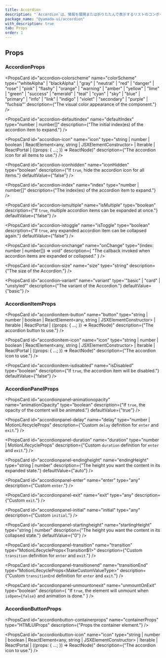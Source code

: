 ```yaml
---
title: Accordion
description: "`Accordion`は、情報を展開または折りたたんで表示するリストのコンポーネントです。"
package_name: "@yamada-ui/accordion"
with_description: true
tab: Props
order: 1
---
```


## Props

### AccordionProps

<PropsCard id="accordion-_accept" name="_accept" type="CSSUIObject" />

<PropsCard id="accordion-_active" name="_active" type="CSSUIObject" />

<PropsCard id="accordion-_after" name="_after" type="CSSUIObject" />

<PropsCard id="accordion-_anylink" name="_anyLink" type="CSSUIObject" />

<PropsCard id="accordion-_autofill" name="_autofill" type="CSSUIObject" />

<PropsCard id="accordion-_backdrop" name="_backdrop" type="CSSUIObject" />

<PropsCard id="accordion-_before" name="_before" type="CSSUIObject" />

<PropsCard id="accordion-_between" name="_between" type="CSSUIObject" />

<PropsCard id="accordion-_blank" name="_blank" type="CSSUIObject" />

<PropsCard id="accordion-_checked" name="_checked" type="CSSUIObject" />

<PropsCard id="accordion-_cue" name="_cue" type="CSSUIObject" />

<PropsCard id="accordion-_cueregion" name="_cueRegion" type="CSSUIObject" />

<PropsCard id="accordion-_dark" name="_dark" type="CSSUIObject" />

<PropsCard id="accordion-_default" name="_default" type="CSSUIObject" />

<PropsCard id="accordion-_disabled" name="_disabled" type="CSSUIObject" />

<PropsCard id="accordion-_empty" name="_empty" type="CSSUIObject" />

<PropsCard id="accordion-_enabled" name="_enabled" type="CSSUIObject" />

<PropsCard id="accordion-_end" name="_end" type="CSSUIObject" />

<PropsCard id="accordion-_even" name="_even" type="CSSUIObject" />

<PropsCard id="accordion-_expanded" name="_expanded" type="CSSUIObject" />

<PropsCard
  id="accordion-_fileselector"
  name="_fileSelector"
  type="CSSUIObject"
/>

<PropsCard id="accordion-_filled" name="_filled" type="CSSUIObject" />

<PropsCard id="accordion-_first" name="_first" type="CSSUIObject" />

<PropsCard id="accordion-_firstletter" name="_firstLetter" type="CSSUIObject" />

<PropsCard id="accordion-_firstline" name="_firstLine" type="CSSUIObject" />

<PropsCard id="accordion-_focus" name="_focus" type="CSSUIObject" />

<PropsCard
  id="accordion-_focusvisible"
  name="_focusVisible"
  type="CSSUIObject"
/>

<PropsCard id="accordion-_focuswithin" name="_focusWithin" type="CSSUIObject" />

<PropsCard id="accordion-_fullscreen" name="_fullScreen" type="CSSUIObject" />

<PropsCard id="accordion-_grabbed" name="_grabbed" type="CSSUIObject" />

<PropsCard id="accordion-_groupaccept" name="_groupAccept" type="CSSUIObject" />

<PropsCard id="accordion-_groupactive" name="_groupActive" type="CSSUIObject" />

<PropsCard id="accordion-_groupblank" name="_groupBlank" type="CSSUIObject" />

<PropsCard
  id="accordion-_groupchecked"
  name="_groupChecked"
  type="CSSUIObject"
/>

<PropsCard
  id="accordion-_groupdisabled"
  name="_groupDisabled"
  type="CSSUIObject"
/>

<PropsCard
  id="accordion-_groupenabled"
  name="_groupEnabled"
  type="CSSUIObject"
/>

<PropsCard
  id="accordion-_groupexpanded"
  name="_groupExpanded"
  type="CSSUIObject"
/>

<PropsCard id="accordion-_groupfocus" name="_groupFocus" type="CSSUIObject" />

<PropsCard
  id="accordion-_groupfocusvisible"
  name="_groupFocusVisible"
  type="CSSUIObject"
/>

<PropsCard
  id="accordion-_groupfocuswithin"
  name="_groupFocusWithin"
  type="CSSUIObject"
/>

<PropsCard
  id="accordion-_groupgrabbed"
  name="_groupGrabbed"
  type="CSSUIObject"
/>

<PropsCard
  id="accordion-_grouphorizontal"
  name="_groupHorizontal"
  type="CSSUIObject"
/>

<PropsCard id="accordion-_grouphover" name="_groupHover" type="CSSUIObject" />

<PropsCard id="accordion-_groupidle" name="_groupIdle" type="CSSUIObject" />

<PropsCard
  id="accordion-_groupinvalid"
  name="_groupInvalid"
  type="CSSUIObject"
/>

<PropsCard id="accordion-_grouploaded" name="_groupLoaded" type="CSSUIObject" />

<PropsCard
  id="accordion-_grouploading"
  name="_groupLoading"
  type="CSSUIObject"
/>

<PropsCard
  id="accordion-_groupoptional"
  name="_groupOptional"
  type="CSSUIObject"
/>

<PropsCard
  id="accordion-_groupplaceholdershown"
  name="_groupPlaceholderShown"
  type="CSSUIObject"
/>

<PropsCard
  id="accordion-_grouppressed"
  name="_groupPressed"
  type="CSSUIObject"
/>

<PropsCard
  id="accordion-_groupreadonly"
  name="_groupReadOnly"
  type="CSSUIObject"
/>

<PropsCard
  id="accordion-_groupreadwrite"
  name="_groupReadWrite"
  type="CSSUIObject"
/>

<PropsCard id="accordion-_groupreject" name="_groupReject" type="CSSUIObject" />

<PropsCard
  id="accordion-_grouprequired"
  name="_groupRequired"
  type="CSSUIObject"
/>

<PropsCard
  id="accordion-_groupselected"
  name="_groupSelected"
  type="CSSUIObject"
/>

<PropsCard
  id="accordion-_groupuserinvalid"
  name="_groupUserInvalid"
  type="CSSUIObject"
/>

<PropsCard id="accordion-_groupvalid" name="_groupValid" type="CSSUIObject" />

<PropsCard
  id="accordion-_groupvertical"
  name="_groupVertical"
  type="CSSUIObject"
/>

<PropsCard id="accordion-_hidden" name="_hidden" type="CSSUIObject" />

<PropsCard id="accordion-_holiday" name="_holiday" type="CSSUIObject" />

<PropsCard id="accordion-_horizontal" name="_horizontal" type="CSSUIObject" />

<PropsCard id="accordion-_hover" name="_hover" type="CSSUIObject" />

<PropsCard id="accordion-_idle" name="_idle" type="CSSUIObject" />

<PropsCard
  id="accordion-_indeterminate"
  name="_indeterminate"
  type="CSSUIObject"
/>

<PropsCard id="accordion-_inrange" name="_inRange" type="CSSUIObject" />

<PropsCard id="accordion-_invalid" name="_invalid" type="CSSUIObject" />

<PropsCard id="accordion-_last" name="_last" type="CSSUIObject" />

<PropsCard id="accordion-_light" name="_light" type="CSSUIObject" />

<PropsCard id="accordion-_link" name="_link" type="CSSUIObject" />

<PropsCard id="accordion-_loaded" name="_loaded" type="CSSUIObject" />

<PropsCard id="accordion-_loading" name="_loading" type="CSSUIObject" />

<PropsCard id="accordion-_marker" name="_marker" type="CSSUIObject" />

<PropsCard id="accordion-_mediadark" name="_mediaDark" type="CSSUIObject" />

<PropsCard id="accordion-_medialight" name="_mediaLight" type="CSSUIObject" />

<PropsCard
  id="accordion-_mediareducemotion"
  name="_mediaReduceMotion"
  type="CSSUIObject"
/>

<PropsCard id="accordion-_modal" name="_modal" type="CSSUIObject" />

<PropsCard
  id="accordion-_nativeactive"
  name="_nativeActive"
  type="CSSUIObject"
/>

<PropsCard
  id="accordion-_nativechecked"
  name="_nativeChecked"
  type="CSSUIObject"
/>

<PropsCard
  id="accordion-_nativedisabled"
  name="_nativeDisabled"
  type="CSSUIObject"
/>

<PropsCard id="accordion-_nativefocus" name="_nativeFocus" type="CSSUIObject" />

<PropsCard
  id="accordion-_nativefocusvisible"
  name="_nativeFocusVisible"
  type="CSSUIObject"
/>

<PropsCard
  id="accordion-_nativefocuswithin"
  name="_nativeFocusWithin"
  type="CSSUIObject"
/>

<PropsCard
  id="accordion-_nativehidden"
  name="_nativeHidden"
  type="CSSUIObject"
/>

<PropsCard id="accordion-_nativehover" name="_nativeHover" type="CSSUIObject" />

<PropsCard
  id="accordion-_nativereadonly"
  name="_nativeReadOnly"
  type="CSSUIObject"
/>

<PropsCard
  id="accordion-_nativetarget"
  name="_nativeTarget"
  type="CSSUIObject"
/>

<PropsCard id="accordion-_nativevalid" name="_nativeValid" type="CSSUIObject" />

<PropsCard id="accordion-_notfirst" name="_notFirst" type="CSSUIObject" />

<PropsCard id="accordion-_notlast" name="_notLast" type="CSSUIObject" />

<PropsCard id="accordion-_nottarget" name="_notTarget" type="CSSUIObject" />

<PropsCard id="accordion-_odd" name="_odd" type="CSSUIObject" />

<PropsCard id="accordion-_only" name="_only" type="CSSUIObject" />

<PropsCard id="accordion-_optional" name="_optional" type="CSSUIObject" />

<PropsCard id="accordion-_outrange" name="_outRange" type="CSSUIObject" />

<PropsCard id="accordion-_outside" name="_outside" type="CSSUIObject" />

<PropsCard id="accordion-_paused" name="_paused" type="CSSUIObject" />

<PropsCard id="accordion-_peeraccept" name="_peerAccept" type="CSSUIObject" />

<PropsCard id="accordion-_peeractive" name="_peerActive" type="CSSUIObject" />

<PropsCard id="accordion-_peerblank" name="_peerBlank" type="CSSUIObject" />

<PropsCard id="accordion-_peerchecked" name="_peerChecked" type="CSSUIObject" />

<PropsCard
  id="accordion-_peerdisabled"
  name="_peerDisabled"
  type="CSSUIObject"
/>

<PropsCard id="accordion-_peerenabled" name="_peerEnabled" type="CSSUIObject" />

<PropsCard
  id="accordion-_peerexpanded"
  name="_peerExpanded"
  type="CSSUIObject"
/>

<PropsCard id="accordion-_peerfocus" name="_peerFocus" type="CSSUIObject" />

<PropsCard
  id="accordion-_peerfocusvisible"
  name="_peerFocusVisible"
  type="CSSUIObject"
/>

<PropsCard
  id="accordion-_peerfocuswithin"
  name="_peerFocusWithin"
  type="CSSUIObject"
/>

<PropsCard id="accordion-_peergrabbed" name="_peerGrabbed" type="CSSUIObject" />

<PropsCard
  id="accordion-_peerhorizontal"
  name="_peerHorizontal"
  type="CSSUIObject"
/>

<PropsCard id="accordion-_peerhover" name="_peerHover" type="CSSUIObject" />

<PropsCard id="accordion-_peeridle" name="_peerIdle" type="CSSUIObject" />

<PropsCard id="accordion-_peerinvalid" name="_peerInvalid" type="CSSUIObject" />

<PropsCard id="accordion-_peerloaded" name="_peerLoaded" type="CSSUIObject" />

<PropsCard id="accordion-_peerloading" name="_peerLoading" type="CSSUIObject" />

<PropsCard
  id="accordion-_peeroptional"
  name="_peerOptional"
  type="CSSUIObject"
/>

<PropsCard
  id="accordion-_peerplaceholdershown"
  name="_peerPlaceholderShown"
  type="CSSUIObject"
/>

<PropsCard id="accordion-_peerpressed" name="_peerPressed" type="CSSUIObject" />

<PropsCard
  id="accordion-_peerreadonly"
  name="_peerReadOnly"
  type="CSSUIObject"
/>

<PropsCard
  id="accordion-_peerreadwrite"
  name="_peerReadWrite"
  type="CSSUIObject"
/>

<PropsCard id="accordion-_peerreject" name="_peerReject" type="CSSUIObject" />

<PropsCard
  id="accordion-_peerrequired"
  name="_peerRequired"
  type="CSSUIObject"
/>

<PropsCard
  id="accordion-_peerselected"
  name="_peerSelected"
  type="CSSUIObject"
/>

<PropsCard
  id="accordion-_peeruserinvalid"
  name="_peerUserInvalid"
  type="CSSUIObject"
/>

<PropsCard id="accordion-_peervalid" name="_peerValid" type="CSSUIObject" />

<PropsCard
  id="accordion-_peervertical"
  name="_peerVertical"
  type="CSSUIObject"
/>

<PropsCard id="accordion-_picture" name="_picture" type="CSSUIObject" />

<PropsCard id="accordion-_placeholder" name="_placeholder" type="CSSUIObject" />

<PropsCard
  id="accordion-_placeholdershown"
  name="_placeholderShown"
  type="CSSUIObject"
/>

<PropsCard id="accordion-_playing" name="_playing" type="CSSUIObject" />

<PropsCard id="accordion-_pressed" name="_pressed" type="CSSUIObject" />

<PropsCard id="accordion-_print" name="_print" type="CSSUIObject" />

<PropsCard id="accordion-_readonly" name="_readOnly" type="CSSUIObject" />

<PropsCard id="accordion-_readwrite" name="_readWrite" type="CSSUIObject" />

<PropsCard id="accordion-_reject" name="_reject" type="CSSUIObject" />

<PropsCard id="accordion-_required" name="_required" type="CSSUIObject" />

<PropsCard id="accordion-_ripple" name="_ripple" type="CSSUIObject" />

<PropsCard id="accordion-_scrollbar" name="_scrollbar" type="CSSUIObject" />

<PropsCard
  id="accordion-_scrollbarbutton"
  name="_scrollbarButton"
  type="CSSUIObject"
/>

<PropsCard
  id="accordion-_scrollbarcorner"
  name="_scrollbarCorner"
  type="CSSUIObject"
/>

<PropsCard
  id="accordion-_scrollbarthumb"
  name="_scrollbarThumb"
  type="CSSUIObject"
/>

<PropsCard
  id="accordion-_scrollbartrack"
  name="_scrollbarTrack"
  type="CSSUIObject"
/>

<PropsCard
  id="accordion-_scrollbartrackpiece"
  name="_scrollbarTrackPiece"
  type="CSSUIObject"
/>

<PropsCard id="accordion-_selected" name="_selected" type="CSSUIObject" />

<PropsCard id="accordion-_selection" name="_selection" type="CSSUIObject" />

<PropsCard id="accordion-_start" name="_start" type="CSSUIObject" />

<PropsCard id="accordion-_target" name="_target" type="CSSUIObject" />

<PropsCard id="accordion-_today" name="_today" type="CSSUIObject" />

<PropsCard id="accordion-_userinvalid" name="_userInvalid" type="CSSUIObject" />

<PropsCard id="accordion-_valid" name="_valid" type="CSSUIObject" />

<PropsCard id="accordion-_vertical" name="_vertical" type="CSSUIObject" />

<PropsCard id="accordion-_visited" name="_visited" type="CSSUIObject" />

<PropsCard id="accordion-_weekend" name="_weekend" type="CSSUIObject" />

<PropsCard
  id="accordion-colorscheme"
  name="colorScheme"
  type='"whiteAlpha" | "blackAlpha" | "gray" | "neutral" | "red" | "danger" | "rose" | "pink" | "flashy" | "orange" | "warning" | "amber" | "yellow" | "lime" | "green" | "success" | "emerald" | "teal" | "cyan" | "sky" | "blue" | "primary" | "info" | "link" | "indigo" | "violet" | "secondary" | "purple" | "fuchsia"'
  description={"The visual color appearance of the component."}
/>

<PropsCard
  id="accordion-defaultindex"
  name="defaultIndex"
  type="number | number[]"
  description={"The initial index(es) of the accordion item to expand."}
/>

<PropsCard
  id="accordion-icon"
  name="icon"
  type="string | number | boolean | ReactElement<any, string | JSXElementConstructor<any>> | Iterable<ReactNode> | ReactPortal | ((props: { ...; }) => ReactNode)"
  description={"The accordion icon for all items to use."}
/>

<PropsCard
  id="accordion-iconhidden"
  name="iconHidden"
  type="boolean"
  description={"If `true`, hide the accordion icon for all items."}
  defaultValue={"false"}
/>

<PropsCard
  id="accordion-index"
  name="index"
  type="number | number[]"
  description={"The index(es) of the accordion item to expand."}
/>

<PropsCard
  id="accordion-ismultiple"
  name="isMultiple"
  type="boolean"
  description={"If `true`, multiple accordion items can be expanded at once."}
  defaultValue={"false"}
/>

<PropsCard
  id="accordion-istoggle"
  name="isToggle"
  type="boolean"
  description={"If `true`, any expanded accordion item can be collapsed again."}
  defaultValue={"false"}
/>

<PropsCard
  id="accordion-onchange"
  name="onChange"
  type="(index: number | number[]) => void"
  description={
    "The callback invoked when accordion items are expanded or collapsed."
  }
/>

<PropsCard
  id="accordion-size"
  name="size"
  type="string"
  description={"The size of the Accordion."}
/>

<PropsCard
  id="accordion-variant"
  name="variant"
  type='"basic" | "card" | "unstyled"'
  description={"The variant of the Accordion."}
  defaultValue={"basic"}
/>

### AccordionItemProps

<PropsCard id="accordionitem-_accept" name="_accept" type="CSSUIObject" />

<PropsCard id="accordionitem-_active" name="_active" type="CSSUIObject" />

<PropsCard id="accordionitem-_after" name="_after" type="CSSUIObject" />

<PropsCard id="accordionitem-_anylink" name="_anyLink" type="CSSUIObject" />

<PropsCard id="accordionitem-_autofill" name="_autofill" type="CSSUIObject" />

<PropsCard id="accordionitem-_backdrop" name="_backdrop" type="CSSUIObject" />

<PropsCard id="accordionitem-_before" name="_before" type="CSSUIObject" />

<PropsCard id="accordionitem-_between" name="_between" type="CSSUIObject" />

<PropsCard id="accordionitem-_blank" name="_blank" type="CSSUIObject" />

<PropsCard id="accordionitem-_checked" name="_checked" type="CSSUIObject" />

<PropsCard id="accordionitem-_cue" name="_cue" type="CSSUIObject" />

<PropsCard id="accordionitem-_cueregion" name="_cueRegion" type="CSSUIObject" />

<PropsCard id="accordionitem-_dark" name="_dark" type="CSSUIObject" />

<PropsCard id="accordionitem-_default" name="_default" type="CSSUIObject" />

<PropsCard id="accordionitem-_disabled" name="_disabled" type="CSSUIObject" />

<PropsCard id="accordionitem-_empty" name="_empty" type="CSSUIObject" />

<PropsCard id="accordionitem-_enabled" name="_enabled" type="CSSUIObject" />

<PropsCard id="accordionitem-_end" name="_end" type="CSSUIObject" />

<PropsCard id="accordionitem-_even" name="_even" type="CSSUIObject" />

<PropsCard id="accordionitem-_expanded" name="_expanded" type="CSSUIObject" />

<PropsCard
  id="accordionitem-_fileselector"
  name="_fileSelector"
  type="CSSUIObject"
/>

<PropsCard id="accordionitem-_filled" name="_filled" type="CSSUIObject" />

<PropsCard id="accordionitem-_first" name="_first" type="CSSUIObject" />

<PropsCard
  id="accordionitem-_firstletter"
  name="_firstLetter"
  type="CSSUIObject"
/>

<PropsCard id="accordionitem-_firstline" name="_firstLine" type="CSSUIObject" />

<PropsCard id="accordionitem-_focus" name="_focus" type="CSSUIObject" />

<PropsCard
  id="accordionitem-_focusvisible"
  name="_focusVisible"
  type="CSSUIObject"
/>

<PropsCard
  id="accordionitem-_focuswithin"
  name="_focusWithin"
  type="CSSUIObject"
/>

<PropsCard
  id="accordionitem-_fullscreen"
  name="_fullScreen"
  type="CSSUIObject"
/>

<PropsCard id="accordionitem-_grabbed" name="_grabbed" type="CSSUIObject" />

<PropsCard
  id="accordionitem-_groupaccept"
  name="_groupAccept"
  type="CSSUIObject"
/>

<PropsCard
  id="accordionitem-_groupactive"
  name="_groupActive"
  type="CSSUIObject"
/>

<PropsCard
  id="accordionitem-_groupblank"
  name="_groupBlank"
  type="CSSUIObject"
/>

<PropsCard
  id="accordionitem-_groupchecked"
  name="_groupChecked"
  type="CSSUIObject"
/>

<PropsCard
  id="accordionitem-_groupdisabled"
  name="_groupDisabled"
  type="CSSUIObject"
/>

<PropsCard
  id="accordionitem-_groupenabled"
  name="_groupEnabled"
  type="CSSUIObject"
/>

<PropsCard
  id="accordionitem-_groupexpanded"
  name="_groupExpanded"
  type="CSSUIObject"
/>

<PropsCard
  id="accordionitem-_groupfocus"
  name="_groupFocus"
  type="CSSUIObject"
/>

<PropsCard
  id="accordionitem-_groupfocusvisible"
  name="_groupFocusVisible"
  type="CSSUIObject"
/>

<PropsCard
  id="accordionitem-_groupfocuswithin"
  name="_groupFocusWithin"
  type="CSSUIObject"
/>

<PropsCard
  id="accordionitem-_groupgrabbed"
  name="_groupGrabbed"
  type="CSSUIObject"
/>

<PropsCard
  id="accordionitem-_grouphorizontal"
  name="_groupHorizontal"
  type="CSSUIObject"
/>

<PropsCard
  id="accordionitem-_grouphover"
  name="_groupHover"
  type="CSSUIObject"
/>

<PropsCard id="accordionitem-_groupidle" name="_groupIdle" type="CSSUIObject" />

<PropsCard
  id="accordionitem-_groupinvalid"
  name="_groupInvalid"
  type="CSSUIObject"
/>

<PropsCard
  id="accordionitem-_grouploaded"
  name="_groupLoaded"
  type="CSSUIObject"
/>

<PropsCard
  id="accordionitem-_grouploading"
  name="_groupLoading"
  type="CSSUIObject"
/>

<PropsCard
  id="accordionitem-_groupoptional"
  name="_groupOptional"
  type="CSSUIObject"
/>

<PropsCard
  id="accordionitem-_groupplaceholdershown"
  name="_groupPlaceholderShown"
  type="CSSUIObject"
/>

<PropsCard
  id="accordionitem-_grouppressed"
  name="_groupPressed"
  type="CSSUIObject"
/>

<PropsCard
  id="accordionitem-_groupreadonly"
  name="_groupReadOnly"
  type="CSSUIObject"
/>

<PropsCard
  id="accordionitem-_groupreadwrite"
  name="_groupReadWrite"
  type="CSSUIObject"
/>

<PropsCard
  id="accordionitem-_groupreject"
  name="_groupReject"
  type="CSSUIObject"
/>

<PropsCard
  id="accordionitem-_grouprequired"
  name="_groupRequired"
  type="CSSUIObject"
/>

<PropsCard
  id="accordionitem-_groupselected"
  name="_groupSelected"
  type="CSSUIObject"
/>

<PropsCard
  id="accordionitem-_groupuserinvalid"
  name="_groupUserInvalid"
  type="CSSUIObject"
/>

<PropsCard
  id="accordionitem-_groupvalid"
  name="_groupValid"
  type="CSSUIObject"
/>

<PropsCard
  id="accordionitem-_groupvertical"
  name="_groupVertical"
  type="CSSUIObject"
/>

<PropsCard id="accordionitem-_hidden" name="_hidden" type="CSSUIObject" />

<PropsCard id="accordionitem-_holiday" name="_holiday" type="CSSUIObject" />

<PropsCard
  id="accordionitem-_horizontal"
  name="_horizontal"
  type="CSSUIObject"
/>

<PropsCard id="accordionitem-_hover" name="_hover" type="CSSUIObject" />

<PropsCard id="accordionitem-_idle" name="_idle" type="CSSUIObject" />

<PropsCard
  id="accordionitem-_indeterminate"
  name="_indeterminate"
  type="CSSUIObject"
/>

<PropsCard id="accordionitem-_inrange" name="_inRange" type="CSSUIObject" />

<PropsCard id="accordionitem-_invalid" name="_invalid" type="CSSUIObject" />

<PropsCard id="accordionitem-_last" name="_last" type="CSSUIObject" />

<PropsCard id="accordionitem-_light" name="_light" type="CSSUIObject" />

<PropsCard id="accordionitem-_link" name="_link" type="CSSUIObject" />

<PropsCard id="accordionitem-_loaded" name="_loaded" type="CSSUIObject" />

<PropsCard id="accordionitem-_loading" name="_loading" type="CSSUIObject" />

<PropsCard id="accordionitem-_marker" name="_marker" type="CSSUIObject" />

<PropsCard id="accordionitem-_mediadark" name="_mediaDark" type="CSSUIObject" />

<PropsCard
  id="accordionitem-_medialight"
  name="_mediaLight"
  type="CSSUIObject"
/>

<PropsCard
  id="accordionitem-_mediareducemotion"
  name="_mediaReduceMotion"
  type="CSSUIObject"
/>

<PropsCard id="accordionitem-_modal" name="_modal" type="CSSUIObject" />

<PropsCard
  id="accordionitem-_nativeactive"
  name="_nativeActive"
  type="CSSUIObject"
/>

<PropsCard
  id="accordionitem-_nativechecked"
  name="_nativeChecked"
  type="CSSUIObject"
/>

<PropsCard
  id="accordionitem-_nativedisabled"
  name="_nativeDisabled"
  type="CSSUIObject"
/>

<PropsCard
  id="accordionitem-_nativefocus"
  name="_nativeFocus"
  type="CSSUIObject"
/>

<PropsCard
  id="accordionitem-_nativefocusvisible"
  name="_nativeFocusVisible"
  type="CSSUIObject"
/>

<PropsCard
  id="accordionitem-_nativefocuswithin"
  name="_nativeFocusWithin"
  type="CSSUIObject"
/>

<PropsCard
  id="accordionitem-_nativehidden"
  name="_nativeHidden"
  type="CSSUIObject"
/>

<PropsCard
  id="accordionitem-_nativehover"
  name="_nativeHover"
  type="CSSUIObject"
/>

<PropsCard
  id="accordionitem-_nativereadonly"
  name="_nativeReadOnly"
  type="CSSUIObject"
/>

<PropsCard
  id="accordionitem-_nativetarget"
  name="_nativeTarget"
  type="CSSUIObject"
/>

<PropsCard
  id="accordionitem-_nativevalid"
  name="_nativeValid"
  type="CSSUIObject"
/>

<PropsCard id="accordionitem-_notfirst" name="_notFirst" type="CSSUIObject" />

<PropsCard id="accordionitem-_notlast" name="_notLast" type="CSSUIObject" />

<PropsCard id="accordionitem-_nottarget" name="_notTarget" type="CSSUIObject" />

<PropsCard id="accordionitem-_odd" name="_odd" type="CSSUIObject" />

<PropsCard id="accordionitem-_only" name="_only" type="CSSUIObject" />

<PropsCard id="accordionitem-_optional" name="_optional" type="CSSUIObject" />

<PropsCard id="accordionitem-_outrange" name="_outRange" type="CSSUIObject" />

<PropsCard id="accordionitem-_outside" name="_outside" type="CSSUIObject" />

<PropsCard id="accordionitem-_paused" name="_paused" type="CSSUIObject" />

<PropsCard
  id="accordionitem-_peeraccept"
  name="_peerAccept"
  type="CSSUIObject"
/>

<PropsCard
  id="accordionitem-_peeractive"
  name="_peerActive"
  type="CSSUIObject"
/>

<PropsCard id="accordionitem-_peerblank" name="_peerBlank" type="CSSUIObject" />

<PropsCard
  id="accordionitem-_peerchecked"
  name="_peerChecked"
  type="CSSUIObject"
/>

<PropsCard
  id="accordionitem-_peerdisabled"
  name="_peerDisabled"
  type="CSSUIObject"
/>

<PropsCard
  id="accordionitem-_peerenabled"
  name="_peerEnabled"
  type="CSSUIObject"
/>

<PropsCard
  id="accordionitem-_peerexpanded"
  name="_peerExpanded"
  type="CSSUIObject"
/>

<PropsCard id="accordionitem-_peerfocus" name="_peerFocus" type="CSSUIObject" />

<PropsCard
  id="accordionitem-_peerfocusvisible"
  name="_peerFocusVisible"
  type="CSSUIObject"
/>

<PropsCard
  id="accordionitem-_peerfocuswithin"
  name="_peerFocusWithin"
  type="CSSUIObject"
/>

<PropsCard
  id="accordionitem-_peergrabbed"
  name="_peerGrabbed"
  type="CSSUIObject"
/>

<PropsCard
  id="accordionitem-_peerhorizontal"
  name="_peerHorizontal"
  type="CSSUIObject"
/>

<PropsCard id="accordionitem-_peerhover" name="_peerHover" type="CSSUIObject" />

<PropsCard id="accordionitem-_peeridle" name="_peerIdle" type="CSSUIObject" />

<PropsCard
  id="accordionitem-_peerinvalid"
  name="_peerInvalid"
  type="CSSUIObject"
/>

<PropsCard
  id="accordionitem-_peerloaded"
  name="_peerLoaded"
  type="CSSUIObject"
/>

<PropsCard
  id="accordionitem-_peerloading"
  name="_peerLoading"
  type="CSSUIObject"
/>

<PropsCard
  id="accordionitem-_peeroptional"
  name="_peerOptional"
  type="CSSUIObject"
/>

<PropsCard
  id="accordionitem-_peerplaceholdershown"
  name="_peerPlaceholderShown"
  type="CSSUIObject"
/>

<PropsCard
  id="accordionitem-_peerpressed"
  name="_peerPressed"
  type="CSSUIObject"
/>

<PropsCard
  id="accordionitem-_peerreadonly"
  name="_peerReadOnly"
  type="CSSUIObject"
/>

<PropsCard
  id="accordionitem-_peerreadwrite"
  name="_peerReadWrite"
  type="CSSUIObject"
/>

<PropsCard
  id="accordionitem-_peerreject"
  name="_peerReject"
  type="CSSUIObject"
/>

<PropsCard
  id="accordionitem-_peerrequired"
  name="_peerRequired"
  type="CSSUIObject"
/>

<PropsCard
  id="accordionitem-_peerselected"
  name="_peerSelected"
  type="CSSUIObject"
/>

<PropsCard
  id="accordionitem-_peeruserinvalid"
  name="_peerUserInvalid"
  type="CSSUIObject"
/>

<PropsCard id="accordionitem-_peervalid" name="_peerValid" type="CSSUIObject" />

<PropsCard
  id="accordionitem-_peervertical"
  name="_peerVertical"
  type="CSSUIObject"
/>

<PropsCard id="accordionitem-_picture" name="_picture" type="CSSUIObject" />

<PropsCard
  id="accordionitem-_placeholder"
  name="_placeholder"
  type="CSSUIObject"
/>

<PropsCard
  id="accordionitem-_placeholdershown"
  name="_placeholderShown"
  type="CSSUIObject"
/>

<PropsCard id="accordionitem-_playing" name="_playing" type="CSSUIObject" />

<PropsCard id="accordionitem-_pressed" name="_pressed" type="CSSUIObject" />

<PropsCard id="accordionitem-_print" name="_print" type="CSSUIObject" />

<PropsCard id="accordionitem-_readonly" name="_readOnly" type="CSSUIObject" />

<PropsCard id="accordionitem-_readwrite" name="_readWrite" type="CSSUIObject" />

<PropsCard id="accordionitem-_reject" name="_reject" type="CSSUIObject" />

<PropsCard id="accordionitem-_required" name="_required" type="CSSUIObject" />

<PropsCard id="accordionitem-_ripple" name="_ripple" type="CSSUIObject" />

<PropsCard id="accordionitem-_scrollbar" name="_scrollbar" type="CSSUIObject" />

<PropsCard
  id="accordionitem-_scrollbarbutton"
  name="_scrollbarButton"
  type="CSSUIObject"
/>

<PropsCard
  id="accordionitem-_scrollbarcorner"
  name="_scrollbarCorner"
  type="CSSUIObject"
/>

<PropsCard
  id="accordionitem-_scrollbarthumb"
  name="_scrollbarThumb"
  type="CSSUIObject"
/>

<PropsCard
  id="accordionitem-_scrollbartrack"
  name="_scrollbarTrack"
  type="CSSUIObject"
/>

<PropsCard
  id="accordionitem-_scrollbartrackpiece"
  name="_scrollbarTrackPiece"
  type="CSSUIObject"
/>

<PropsCard id="accordionitem-_selected" name="_selected" type="CSSUIObject" />

<PropsCard id="accordionitem-_selection" name="_selection" type="CSSUIObject" />

<PropsCard id="accordionitem-_start" name="_start" type="CSSUIObject" />

<PropsCard id="accordionitem-_target" name="_target" type="CSSUIObject" />

<PropsCard id="accordionitem-_today" name="_today" type="CSSUIObject" />

<PropsCard
  id="accordionitem-_userinvalid"
  name="_userInvalid"
  type="CSSUIObject"
/>

<PropsCard id="accordionitem-_valid" name="_valid" type="CSSUIObject" />

<PropsCard id="accordionitem-_vertical" name="_vertical" type="CSSUIObject" />

<PropsCard id="accordionitem-_visited" name="_visited" type="CSSUIObject" />

<PropsCard id="accordionitem-_weekend" name="_weekend" type="CSSUIObject" />

<PropsCard
  id="accordionitem-button"
  name="button"
  type="string | number | boolean | ReactElement<any, string | JSXElementConstructor<any>> | Iterable<ReactNode> | ReactPortal | ((props: { ...; }) => ReactNode)"
  description={"The accordion button to use."}
/>

<PropsCard
  id="accordionitem-icon"
  name="icon"
  type="string | number | boolean | ReactElement<any, string | JSXElementConstructor<any>> | Iterable<ReactNode> | ReactPortal | ((props: { ...; }) => ReactNode)"
  description={"The accordion icon to use."}
/>

<PropsCard
  id="accordionitem-isdisabled"
  name="isDisabled"
  type="boolean"
  description={"If `true`, the accordion item will be disabled."}
  defaultValue={"false"}
/>

### AccordionPanelProps

<PropsCard id="accordionpanel-_accept" name="_accept" type="CSSUIObject" />

<PropsCard id="accordionpanel-_active" name="_active" type="CSSUIObject" />

<PropsCard id="accordionpanel-_after" name="_after" type="CSSUIObject" />

<PropsCard id="accordionpanel-_anylink" name="_anyLink" type="CSSUIObject" />

<PropsCard id="accordionpanel-_autofill" name="_autofill" type="CSSUIObject" />

<PropsCard id="accordionpanel-_backdrop" name="_backdrop" type="CSSUIObject" />

<PropsCard id="accordionpanel-_before" name="_before" type="CSSUIObject" />

<PropsCard id="accordionpanel-_between" name="_between" type="CSSUIObject" />

<PropsCard id="accordionpanel-_blank" name="_blank" type="CSSUIObject" />

<PropsCard id="accordionpanel-_checked" name="_checked" type="CSSUIObject" />

<PropsCard id="accordionpanel-_cue" name="_cue" type="CSSUIObject" />

<PropsCard
  id="accordionpanel-_cueregion"
  name="_cueRegion"
  type="CSSUIObject"
/>

<PropsCard id="accordionpanel-_dark" name="_dark" type="CSSUIObject" />

<PropsCard id="accordionpanel-_default" name="_default" type="CSSUIObject" />

<PropsCard id="accordionpanel-_disabled" name="_disabled" type="CSSUIObject" />

<PropsCard id="accordionpanel-_empty" name="_empty" type="CSSUIObject" />

<PropsCard id="accordionpanel-_enabled" name="_enabled" type="CSSUIObject" />

<PropsCard id="accordionpanel-_end" name="_end" type="CSSUIObject" />

<PropsCard id="accordionpanel-_even" name="_even" type="CSSUIObject" />

<PropsCard id="accordionpanel-_expanded" name="_expanded" type="CSSUIObject" />

<PropsCard
  id="accordionpanel-_fileselector"
  name="_fileSelector"
  type="CSSUIObject"
/>

<PropsCard id="accordionpanel-_filled" name="_filled" type="CSSUIObject" />

<PropsCard id="accordionpanel-_first" name="_first" type="CSSUIObject" />

<PropsCard
  id="accordionpanel-_firstletter"
  name="_firstLetter"
  type="CSSUIObject"
/>

<PropsCard
  id="accordionpanel-_firstline"
  name="_firstLine"
  type="CSSUIObject"
/>

<PropsCard id="accordionpanel-_focus" name="_focus" type="CSSUIObject" />

<PropsCard
  id="accordionpanel-_focusvisible"
  name="_focusVisible"
  type="CSSUIObject"
/>

<PropsCard
  id="accordionpanel-_focuswithin"
  name="_focusWithin"
  type="CSSUIObject"
/>

<PropsCard
  id="accordionpanel-_fullscreen"
  name="_fullScreen"
  type="CSSUIObject"
/>

<PropsCard id="accordionpanel-_grabbed" name="_grabbed" type="CSSUIObject" />

<PropsCard
  id="accordionpanel-_groupaccept"
  name="_groupAccept"
  type="CSSUIObject"
/>

<PropsCard
  id="accordionpanel-_groupactive"
  name="_groupActive"
  type="CSSUIObject"
/>

<PropsCard
  id="accordionpanel-_groupblank"
  name="_groupBlank"
  type="CSSUIObject"
/>

<PropsCard
  id="accordionpanel-_groupchecked"
  name="_groupChecked"
  type="CSSUIObject"
/>

<PropsCard
  id="accordionpanel-_groupdisabled"
  name="_groupDisabled"
  type="CSSUIObject"
/>

<PropsCard
  id="accordionpanel-_groupenabled"
  name="_groupEnabled"
  type="CSSUIObject"
/>

<PropsCard
  id="accordionpanel-_groupexpanded"
  name="_groupExpanded"
  type="CSSUIObject"
/>

<PropsCard
  id="accordionpanel-_groupfocus"
  name="_groupFocus"
  type="CSSUIObject"
/>

<PropsCard
  id="accordionpanel-_groupfocusvisible"
  name="_groupFocusVisible"
  type="CSSUIObject"
/>

<PropsCard
  id="accordionpanel-_groupfocuswithin"
  name="_groupFocusWithin"
  type="CSSUIObject"
/>

<PropsCard
  id="accordionpanel-_groupgrabbed"
  name="_groupGrabbed"
  type="CSSUIObject"
/>

<PropsCard
  id="accordionpanel-_grouphorizontal"
  name="_groupHorizontal"
  type="CSSUIObject"
/>

<PropsCard
  id="accordionpanel-_grouphover"
  name="_groupHover"
  type="CSSUIObject"
/>

<PropsCard
  id="accordionpanel-_groupidle"
  name="_groupIdle"
  type="CSSUIObject"
/>

<PropsCard
  id="accordionpanel-_groupinvalid"
  name="_groupInvalid"
  type="CSSUIObject"
/>

<PropsCard
  id="accordionpanel-_grouploaded"
  name="_groupLoaded"
  type="CSSUIObject"
/>

<PropsCard
  id="accordionpanel-_grouploading"
  name="_groupLoading"
  type="CSSUIObject"
/>

<PropsCard
  id="accordionpanel-_groupoptional"
  name="_groupOptional"
  type="CSSUIObject"
/>

<PropsCard
  id="accordionpanel-_groupplaceholdershown"
  name="_groupPlaceholderShown"
  type="CSSUIObject"
/>

<PropsCard
  id="accordionpanel-_grouppressed"
  name="_groupPressed"
  type="CSSUIObject"
/>

<PropsCard
  id="accordionpanel-_groupreadonly"
  name="_groupReadOnly"
  type="CSSUIObject"
/>

<PropsCard
  id="accordionpanel-_groupreadwrite"
  name="_groupReadWrite"
  type="CSSUIObject"
/>

<PropsCard
  id="accordionpanel-_groupreject"
  name="_groupReject"
  type="CSSUIObject"
/>

<PropsCard
  id="accordionpanel-_grouprequired"
  name="_groupRequired"
  type="CSSUIObject"
/>

<PropsCard
  id="accordionpanel-_groupselected"
  name="_groupSelected"
  type="CSSUIObject"
/>

<PropsCard
  id="accordionpanel-_groupuserinvalid"
  name="_groupUserInvalid"
  type="CSSUIObject"
/>

<PropsCard
  id="accordionpanel-_groupvalid"
  name="_groupValid"
  type="CSSUIObject"
/>

<PropsCard
  id="accordionpanel-_groupvertical"
  name="_groupVertical"
  type="CSSUIObject"
/>

<PropsCard id="accordionpanel-_hidden" name="_hidden" type="CSSUIObject" />

<PropsCard id="accordionpanel-_holiday" name="_holiday" type="CSSUIObject" />

<PropsCard
  id="accordionpanel-_horizontal"
  name="_horizontal"
  type="CSSUIObject"
/>

<PropsCard id="accordionpanel-_hover" name="_hover" type="CSSUIObject" />

<PropsCard id="accordionpanel-_idle" name="_idle" type="CSSUIObject" />

<PropsCard
  id="accordionpanel-_indeterminate"
  name="_indeterminate"
  type="CSSUIObject"
/>

<PropsCard id="accordionpanel-_inrange" name="_inRange" type="CSSUIObject" />

<PropsCard id="accordionpanel-_invalid" name="_invalid" type="CSSUIObject" />

<PropsCard id="accordionpanel-_last" name="_last" type="CSSUIObject" />

<PropsCard id="accordionpanel-_light" name="_light" type="CSSUIObject" />

<PropsCard id="accordionpanel-_link" name="_link" type="CSSUIObject" />

<PropsCard id="accordionpanel-_loaded" name="_loaded" type="CSSUIObject" />

<PropsCard id="accordionpanel-_loading" name="_loading" type="CSSUIObject" />

<PropsCard id="accordionpanel-_marker" name="_marker" type="CSSUIObject" />

<PropsCard
  id="accordionpanel-_mediadark"
  name="_mediaDark"
  type="CSSUIObject"
/>

<PropsCard
  id="accordionpanel-_medialight"
  name="_mediaLight"
  type="CSSUIObject"
/>

<PropsCard
  id="accordionpanel-_mediareducemotion"
  name="_mediaReduceMotion"
  type="CSSUIObject"
/>

<PropsCard id="accordionpanel-_modal" name="_modal" type="CSSUIObject" />

<PropsCard
  id="accordionpanel-_nativeactive"
  name="_nativeActive"
  type="CSSUIObject"
/>

<PropsCard
  id="accordionpanel-_nativechecked"
  name="_nativeChecked"
  type="CSSUIObject"
/>

<PropsCard
  id="accordionpanel-_nativedisabled"
  name="_nativeDisabled"
  type="CSSUIObject"
/>

<PropsCard
  id="accordionpanel-_nativefocus"
  name="_nativeFocus"
  type="CSSUIObject"
/>

<PropsCard
  id="accordionpanel-_nativefocusvisible"
  name="_nativeFocusVisible"
  type="CSSUIObject"
/>

<PropsCard
  id="accordionpanel-_nativefocuswithin"
  name="_nativeFocusWithin"
  type="CSSUIObject"
/>

<PropsCard
  id="accordionpanel-_nativehidden"
  name="_nativeHidden"
  type="CSSUIObject"
/>

<PropsCard
  id="accordionpanel-_nativehover"
  name="_nativeHover"
  type="CSSUIObject"
/>

<PropsCard
  id="accordionpanel-_nativereadonly"
  name="_nativeReadOnly"
  type="CSSUIObject"
/>

<PropsCard
  id="accordionpanel-_nativetarget"
  name="_nativeTarget"
  type="CSSUIObject"
/>

<PropsCard
  id="accordionpanel-_nativevalid"
  name="_nativeValid"
  type="CSSUIObject"
/>

<PropsCard id="accordionpanel-_notfirst" name="_notFirst" type="CSSUIObject" />

<PropsCard id="accordionpanel-_notlast" name="_notLast" type="CSSUIObject" />

<PropsCard
  id="accordionpanel-_nottarget"
  name="_notTarget"
  type="CSSUIObject"
/>

<PropsCard id="accordionpanel-_odd" name="_odd" type="CSSUIObject" />

<PropsCard id="accordionpanel-_only" name="_only" type="CSSUIObject" />

<PropsCard id="accordionpanel-_optional" name="_optional" type="CSSUIObject" />

<PropsCard id="accordionpanel-_outrange" name="_outRange" type="CSSUIObject" />

<PropsCard id="accordionpanel-_outside" name="_outside" type="CSSUIObject" />

<PropsCard id="accordionpanel-_paused" name="_paused" type="CSSUIObject" />

<PropsCard
  id="accordionpanel-_peeraccept"
  name="_peerAccept"
  type="CSSUIObject"
/>

<PropsCard
  id="accordionpanel-_peeractive"
  name="_peerActive"
  type="CSSUIObject"
/>

<PropsCard
  id="accordionpanel-_peerblank"
  name="_peerBlank"
  type="CSSUIObject"
/>

<PropsCard
  id="accordionpanel-_peerchecked"
  name="_peerChecked"
  type="CSSUIObject"
/>

<PropsCard
  id="accordionpanel-_peerdisabled"
  name="_peerDisabled"
  type="CSSUIObject"
/>

<PropsCard
  id="accordionpanel-_peerenabled"
  name="_peerEnabled"
  type="CSSUIObject"
/>

<PropsCard
  id="accordionpanel-_peerexpanded"
  name="_peerExpanded"
  type="CSSUIObject"
/>

<PropsCard
  id="accordionpanel-_peerfocus"
  name="_peerFocus"
  type="CSSUIObject"
/>

<PropsCard
  id="accordionpanel-_peerfocusvisible"
  name="_peerFocusVisible"
  type="CSSUIObject"
/>

<PropsCard
  id="accordionpanel-_peerfocuswithin"
  name="_peerFocusWithin"
  type="CSSUIObject"
/>

<PropsCard
  id="accordionpanel-_peergrabbed"
  name="_peerGrabbed"
  type="CSSUIObject"
/>

<PropsCard
  id="accordionpanel-_peerhorizontal"
  name="_peerHorizontal"
  type="CSSUIObject"
/>

<PropsCard
  id="accordionpanel-_peerhover"
  name="_peerHover"
  type="CSSUIObject"
/>

<PropsCard id="accordionpanel-_peeridle" name="_peerIdle" type="CSSUIObject" />

<PropsCard
  id="accordionpanel-_peerinvalid"
  name="_peerInvalid"
  type="CSSUIObject"
/>

<PropsCard
  id="accordionpanel-_peerloaded"
  name="_peerLoaded"
  type="CSSUIObject"
/>

<PropsCard
  id="accordionpanel-_peerloading"
  name="_peerLoading"
  type="CSSUIObject"
/>

<PropsCard
  id="accordionpanel-_peeroptional"
  name="_peerOptional"
  type="CSSUIObject"
/>

<PropsCard
  id="accordionpanel-_peerplaceholdershown"
  name="_peerPlaceholderShown"
  type="CSSUIObject"
/>

<PropsCard
  id="accordionpanel-_peerpressed"
  name="_peerPressed"
  type="CSSUIObject"
/>

<PropsCard
  id="accordionpanel-_peerreadonly"
  name="_peerReadOnly"
  type="CSSUIObject"
/>

<PropsCard
  id="accordionpanel-_peerreadwrite"
  name="_peerReadWrite"
  type="CSSUIObject"
/>

<PropsCard
  id="accordionpanel-_peerreject"
  name="_peerReject"
  type="CSSUIObject"
/>

<PropsCard
  id="accordionpanel-_peerrequired"
  name="_peerRequired"
  type="CSSUIObject"
/>

<PropsCard
  id="accordionpanel-_peerselected"
  name="_peerSelected"
  type="CSSUIObject"
/>

<PropsCard
  id="accordionpanel-_peeruserinvalid"
  name="_peerUserInvalid"
  type="CSSUIObject"
/>

<PropsCard
  id="accordionpanel-_peervalid"
  name="_peerValid"
  type="CSSUIObject"
/>

<PropsCard
  id="accordionpanel-_peervertical"
  name="_peerVertical"
  type="CSSUIObject"
/>

<PropsCard id="accordionpanel-_picture" name="_picture" type="CSSUIObject" />

<PropsCard
  id="accordionpanel-_placeholder"
  name="_placeholder"
  type="CSSUIObject"
/>

<PropsCard
  id="accordionpanel-_placeholdershown"
  name="_placeholderShown"
  type="CSSUIObject"
/>

<PropsCard id="accordionpanel-_playing" name="_playing" type="CSSUIObject" />

<PropsCard id="accordionpanel-_pressed" name="_pressed" type="CSSUIObject" />

<PropsCard id="accordionpanel-_print" name="_print" type="CSSUIObject" />

<PropsCard id="accordionpanel-_readonly" name="_readOnly" type="CSSUIObject" />

<PropsCard
  id="accordionpanel-_readwrite"
  name="_readWrite"
  type="CSSUIObject"
/>

<PropsCard id="accordionpanel-_reject" name="_reject" type="CSSUIObject" />

<PropsCard id="accordionpanel-_required" name="_required" type="CSSUIObject" />

<PropsCard id="accordionpanel-_ripple" name="_ripple" type="CSSUIObject" />

<PropsCard
  id="accordionpanel-_scrollbar"
  name="_scrollbar"
  type="CSSUIObject"
/>

<PropsCard
  id="accordionpanel-_scrollbarbutton"
  name="_scrollbarButton"
  type="CSSUIObject"
/>

<PropsCard
  id="accordionpanel-_scrollbarcorner"
  name="_scrollbarCorner"
  type="CSSUIObject"
/>

<PropsCard
  id="accordionpanel-_scrollbarthumb"
  name="_scrollbarThumb"
  type="CSSUIObject"
/>

<PropsCard
  id="accordionpanel-_scrollbartrack"
  name="_scrollbarTrack"
  type="CSSUIObject"
/>

<PropsCard
  id="accordionpanel-_scrollbartrackpiece"
  name="_scrollbarTrackPiece"
  type="CSSUIObject"
/>

<PropsCard id="accordionpanel-_selected" name="_selected" type="CSSUIObject" />

<PropsCard
  id="accordionpanel-_selection"
  name="_selection"
  type="CSSUIObject"
/>

<PropsCard id="accordionpanel-_start" name="_start" type="CSSUIObject" />

<PropsCard id="accordionpanel-_target" name="_target" type="CSSUIObject" />

<PropsCard id="accordionpanel-_today" name="_today" type="CSSUIObject" />

<PropsCard
  id="accordionpanel-_userinvalid"
  name="_userInvalid"
  type="CSSUIObject"
/>

<PropsCard id="accordionpanel-_valid" name="_valid" type="CSSUIObject" />

<PropsCard id="accordionpanel-_vertical" name="_vertical" type="CSSUIObject" />

<PropsCard id="accordionpanel-_visited" name="_visited" type="CSSUIObject" />

<PropsCard id="accordionpanel-_weekend" name="_weekend" type="CSSUIObject" />

<PropsCard
  id="accordionpanel-animationopacity"
  name="animationOpacity"
  type="boolean"
  description={"If `true`, the opacity of the content will be animated."}
  defaultValue={"true"}
/>

<PropsCard
  id="accordionpanel-delay"
  name="delay"
  type="number | MotionLifecycleProps<number>"
  description={"Custom `delay` definition for `enter` and `exit`."}
/>

<PropsCard
  id="accordionpanel-duration"
  name="duration"
  type="number | MotionLifecycleProps<number>"
  description={"Custom `duration` definition for `enter` and `exit`."}
/>

<PropsCard
  id="accordionpanel-endingheight"
  name="endingHeight"
  type="string | number"
  description={"The height you want the content in its expanded state."}
  defaultValue={"auto"}
/>

<PropsCard
  id="accordionpanel-enter"
  name="enter"
  type="any"
  description={"Custom `enter`."}
/>

<PropsCard
  id="accordionpanel-exit"
  name="exit"
  type="any"
  description={"Custom `exit`."}
/>

<PropsCard
  id="accordionpanel-initial"
  name="initial"
  type="any"
  description={"Custom `initial`."}
/>

<PropsCard
  id="accordionpanel-startingheight"
  name="startingHeight"
  type="string | number"
  description={"The height you want the content in its collapsed state."}
  defaultValue={"0"}
/>

<PropsCard
  id="accordionpanel-transition"
  name="transition"
  type="MotionLifecycleProps<Transition$1>"
  description={"Custom `transition` definition for `enter` and `exit`."}
/>

<PropsCard
  id="accordionpanel-transitionend"
  name="transitionEnd"
  type="MotionLifecycleProps<MakeCustomValueType<TargetProperties>>"
  description={"Custom `transitionEnd` definition for `enter` and `exit`."}
/>

<PropsCard
  id="accordionpanel-unmountonexit"
  name="unmountOnExit"
  type="boolean"
  description={
    "If `true`, the element will unmount when `isOpen={false}` and animation is done."
  }
/>

### AccordionButtonProps

<PropsCard id="accordionbutton-_accept" name="_accept" type="CSSUIObject" />

<PropsCard id="accordionbutton-_active" name="_active" type="CSSUIObject" />

<PropsCard id="accordionbutton-_after" name="_after" type="CSSUIObject" />

<PropsCard id="accordionbutton-_anylink" name="_anyLink" type="CSSUIObject" />

<PropsCard id="accordionbutton-_autofill" name="_autofill" type="CSSUIObject" />

<PropsCard id="accordionbutton-_backdrop" name="_backdrop" type="CSSUIObject" />

<PropsCard id="accordionbutton-_before" name="_before" type="CSSUIObject" />

<PropsCard id="accordionbutton-_between" name="_between" type="CSSUIObject" />

<PropsCard id="accordionbutton-_blank" name="_blank" type="CSSUIObject" />

<PropsCard id="accordionbutton-_checked" name="_checked" type="CSSUIObject" />

<PropsCard id="accordionbutton-_cue" name="_cue" type="CSSUIObject" />

<PropsCard
  id="accordionbutton-_cueregion"
  name="_cueRegion"
  type="CSSUIObject"
/>

<PropsCard id="accordionbutton-_dark" name="_dark" type="CSSUIObject" />

<PropsCard id="accordionbutton-_default" name="_default" type="CSSUIObject" />

<PropsCard id="accordionbutton-_disabled" name="_disabled" type="CSSUIObject" />

<PropsCard id="accordionbutton-_empty" name="_empty" type="CSSUIObject" />

<PropsCard id="accordionbutton-_enabled" name="_enabled" type="CSSUIObject" />

<PropsCard id="accordionbutton-_end" name="_end" type="CSSUIObject" />

<PropsCard id="accordionbutton-_even" name="_even" type="CSSUIObject" />

<PropsCard id="accordionbutton-_expanded" name="_expanded" type="CSSUIObject" />

<PropsCard
  id="accordionbutton-_fileselector"
  name="_fileSelector"
  type="CSSUIObject"
/>

<PropsCard id="accordionbutton-_filled" name="_filled" type="CSSUIObject" />

<PropsCard id="accordionbutton-_first" name="_first" type="CSSUIObject" />

<PropsCard
  id="accordionbutton-_firstletter"
  name="_firstLetter"
  type="CSSUIObject"
/>

<PropsCard
  id="accordionbutton-_firstline"
  name="_firstLine"
  type="CSSUIObject"
/>

<PropsCard id="accordionbutton-_focus" name="_focus" type="CSSUIObject" />

<PropsCard
  id="accordionbutton-_focusvisible"
  name="_focusVisible"
  type="CSSUIObject"
/>

<PropsCard
  id="accordionbutton-_focuswithin"
  name="_focusWithin"
  type="CSSUIObject"
/>

<PropsCard
  id="accordionbutton-_fullscreen"
  name="_fullScreen"
  type="CSSUIObject"
/>

<PropsCard id="accordionbutton-_grabbed" name="_grabbed" type="CSSUIObject" />

<PropsCard
  id="accordionbutton-_groupaccept"
  name="_groupAccept"
  type="CSSUIObject"
/>

<PropsCard
  id="accordionbutton-_groupactive"
  name="_groupActive"
  type="CSSUIObject"
/>

<PropsCard
  id="accordionbutton-_groupblank"
  name="_groupBlank"
  type="CSSUIObject"
/>

<PropsCard
  id="accordionbutton-_groupchecked"
  name="_groupChecked"
  type="CSSUIObject"
/>

<PropsCard
  id="accordionbutton-_groupdisabled"
  name="_groupDisabled"
  type="CSSUIObject"
/>

<PropsCard
  id="accordionbutton-_groupenabled"
  name="_groupEnabled"
  type="CSSUIObject"
/>

<PropsCard
  id="accordionbutton-_groupexpanded"
  name="_groupExpanded"
  type="CSSUIObject"
/>

<PropsCard
  id="accordionbutton-_groupfocus"
  name="_groupFocus"
  type="CSSUIObject"
/>

<PropsCard
  id="accordionbutton-_groupfocusvisible"
  name="_groupFocusVisible"
  type="CSSUIObject"
/>

<PropsCard
  id="accordionbutton-_groupfocuswithin"
  name="_groupFocusWithin"
  type="CSSUIObject"
/>

<PropsCard
  id="accordionbutton-_groupgrabbed"
  name="_groupGrabbed"
  type="CSSUIObject"
/>

<PropsCard
  id="accordionbutton-_grouphorizontal"
  name="_groupHorizontal"
  type="CSSUIObject"
/>

<PropsCard
  id="accordionbutton-_grouphover"
  name="_groupHover"
  type="CSSUIObject"
/>

<PropsCard
  id="accordionbutton-_groupidle"
  name="_groupIdle"
  type="CSSUIObject"
/>

<PropsCard
  id="accordionbutton-_groupinvalid"
  name="_groupInvalid"
  type="CSSUIObject"
/>

<PropsCard
  id="accordionbutton-_grouploaded"
  name="_groupLoaded"
  type="CSSUIObject"
/>

<PropsCard
  id="accordionbutton-_grouploading"
  name="_groupLoading"
  type="CSSUIObject"
/>

<PropsCard
  id="accordionbutton-_groupoptional"
  name="_groupOptional"
  type="CSSUIObject"
/>

<PropsCard
  id="accordionbutton-_groupplaceholdershown"
  name="_groupPlaceholderShown"
  type="CSSUIObject"
/>

<PropsCard
  id="accordionbutton-_grouppressed"
  name="_groupPressed"
  type="CSSUIObject"
/>

<PropsCard
  id="accordionbutton-_groupreadonly"
  name="_groupReadOnly"
  type="CSSUIObject"
/>

<PropsCard
  id="accordionbutton-_groupreadwrite"
  name="_groupReadWrite"
  type="CSSUIObject"
/>

<PropsCard
  id="accordionbutton-_groupreject"
  name="_groupReject"
  type="CSSUIObject"
/>

<PropsCard
  id="accordionbutton-_grouprequired"
  name="_groupRequired"
  type="CSSUIObject"
/>

<PropsCard
  id="accordionbutton-_groupselected"
  name="_groupSelected"
  type="CSSUIObject"
/>

<PropsCard
  id="accordionbutton-_groupuserinvalid"
  name="_groupUserInvalid"
  type="CSSUIObject"
/>

<PropsCard
  id="accordionbutton-_groupvalid"
  name="_groupValid"
  type="CSSUIObject"
/>

<PropsCard
  id="accordionbutton-_groupvertical"
  name="_groupVertical"
  type="CSSUIObject"
/>

<PropsCard id="accordionbutton-_hidden" name="_hidden" type="CSSUIObject" />

<PropsCard id="accordionbutton-_holiday" name="_holiday" type="CSSUIObject" />

<PropsCard
  id="accordionbutton-_horizontal"
  name="_horizontal"
  type="CSSUIObject"
/>

<PropsCard id="accordionbutton-_hover" name="_hover" type="CSSUIObject" />

<PropsCard id="accordionbutton-_idle" name="_idle" type="CSSUIObject" />

<PropsCard
  id="accordionbutton-_indeterminate"
  name="_indeterminate"
  type="CSSUIObject"
/>

<PropsCard id="accordionbutton-_inrange" name="_inRange" type="CSSUIObject" />

<PropsCard id="accordionbutton-_invalid" name="_invalid" type="CSSUIObject" />

<PropsCard id="accordionbutton-_last" name="_last" type="CSSUIObject" />

<PropsCard id="accordionbutton-_light" name="_light" type="CSSUIObject" />

<PropsCard id="accordionbutton-_link" name="_link" type="CSSUIObject" />

<PropsCard id="accordionbutton-_loaded" name="_loaded" type="CSSUIObject" />

<PropsCard id="accordionbutton-_loading" name="_loading" type="CSSUIObject" />

<PropsCard id="accordionbutton-_marker" name="_marker" type="CSSUIObject" />

<PropsCard
  id="accordionbutton-_mediadark"
  name="_mediaDark"
  type="CSSUIObject"
/>

<PropsCard
  id="accordionbutton-_medialight"
  name="_mediaLight"
  type="CSSUIObject"
/>

<PropsCard
  id="accordionbutton-_mediareducemotion"
  name="_mediaReduceMotion"
  type="CSSUIObject"
/>

<PropsCard id="accordionbutton-_modal" name="_modal" type="CSSUIObject" />

<PropsCard
  id="accordionbutton-_nativeactive"
  name="_nativeActive"
  type="CSSUIObject"
/>

<PropsCard
  id="accordionbutton-_nativechecked"
  name="_nativeChecked"
  type="CSSUIObject"
/>

<PropsCard
  id="accordionbutton-_nativedisabled"
  name="_nativeDisabled"
  type="CSSUIObject"
/>

<PropsCard
  id="accordionbutton-_nativefocus"
  name="_nativeFocus"
  type="CSSUIObject"
/>

<PropsCard
  id="accordionbutton-_nativefocusvisible"
  name="_nativeFocusVisible"
  type="CSSUIObject"
/>

<PropsCard
  id="accordionbutton-_nativefocuswithin"
  name="_nativeFocusWithin"
  type="CSSUIObject"
/>

<PropsCard
  id="accordionbutton-_nativehidden"
  name="_nativeHidden"
  type="CSSUIObject"
/>

<PropsCard
  id="accordionbutton-_nativehover"
  name="_nativeHover"
  type="CSSUIObject"
/>

<PropsCard
  id="accordionbutton-_nativereadonly"
  name="_nativeReadOnly"
  type="CSSUIObject"
/>

<PropsCard
  id="accordionbutton-_nativetarget"
  name="_nativeTarget"
  type="CSSUIObject"
/>

<PropsCard
  id="accordionbutton-_nativevalid"
  name="_nativeValid"
  type="CSSUIObject"
/>

<PropsCard id="accordionbutton-_notfirst" name="_notFirst" type="CSSUIObject" />

<PropsCard id="accordionbutton-_notlast" name="_notLast" type="CSSUIObject" />

<PropsCard
  id="accordionbutton-_nottarget"
  name="_notTarget"
  type="CSSUIObject"
/>

<PropsCard id="accordionbutton-_odd" name="_odd" type="CSSUIObject" />

<PropsCard id="accordionbutton-_only" name="_only" type="CSSUIObject" />

<PropsCard id="accordionbutton-_optional" name="_optional" type="CSSUIObject" />

<PropsCard id="accordionbutton-_outrange" name="_outRange" type="CSSUIObject" />

<PropsCard id="accordionbutton-_outside" name="_outside" type="CSSUIObject" />

<PropsCard id="accordionbutton-_paused" name="_paused" type="CSSUIObject" />

<PropsCard
  id="accordionbutton-_peeraccept"
  name="_peerAccept"
  type="CSSUIObject"
/>

<PropsCard
  id="accordionbutton-_peeractive"
  name="_peerActive"
  type="CSSUIObject"
/>

<PropsCard
  id="accordionbutton-_peerblank"
  name="_peerBlank"
  type="CSSUIObject"
/>

<PropsCard
  id="accordionbutton-_peerchecked"
  name="_peerChecked"
  type="CSSUIObject"
/>

<PropsCard
  id="accordionbutton-_peerdisabled"
  name="_peerDisabled"
  type="CSSUIObject"
/>

<PropsCard
  id="accordionbutton-_peerenabled"
  name="_peerEnabled"
  type="CSSUIObject"
/>

<PropsCard
  id="accordionbutton-_peerexpanded"
  name="_peerExpanded"
  type="CSSUIObject"
/>

<PropsCard
  id="accordionbutton-_peerfocus"
  name="_peerFocus"
  type="CSSUIObject"
/>

<PropsCard
  id="accordionbutton-_peerfocusvisible"
  name="_peerFocusVisible"
  type="CSSUIObject"
/>

<PropsCard
  id="accordionbutton-_peerfocuswithin"
  name="_peerFocusWithin"
  type="CSSUIObject"
/>

<PropsCard
  id="accordionbutton-_peergrabbed"
  name="_peerGrabbed"
  type="CSSUIObject"
/>

<PropsCard
  id="accordionbutton-_peerhorizontal"
  name="_peerHorizontal"
  type="CSSUIObject"
/>

<PropsCard
  id="accordionbutton-_peerhover"
  name="_peerHover"
  type="CSSUIObject"
/>

<PropsCard id="accordionbutton-_peeridle" name="_peerIdle" type="CSSUIObject" />

<PropsCard
  id="accordionbutton-_peerinvalid"
  name="_peerInvalid"
  type="CSSUIObject"
/>

<PropsCard
  id="accordionbutton-_peerloaded"
  name="_peerLoaded"
  type="CSSUIObject"
/>

<PropsCard
  id="accordionbutton-_peerloading"
  name="_peerLoading"
  type="CSSUIObject"
/>

<PropsCard
  id="accordionbutton-_peeroptional"
  name="_peerOptional"
  type="CSSUIObject"
/>

<PropsCard
  id="accordionbutton-_peerplaceholdershown"
  name="_peerPlaceholderShown"
  type="CSSUIObject"
/>

<PropsCard
  id="accordionbutton-_peerpressed"
  name="_peerPressed"
  type="CSSUIObject"
/>

<PropsCard
  id="accordionbutton-_peerreadonly"
  name="_peerReadOnly"
  type="CSSUIObject"
/>

<PropsCard
  id="accordionbutton-_peerreadwrite"
  name="_peerReadWrite"
  type="CSSUIObject"
/>

<PropsCard
  id="accordionbutton-_peerreject"
  name="_peerReject"
  type="CSSUIObject"
/>

<PropsCard
  id="accordionbutton-_peerrequired"
  name="_peerRequired"
  type="CSSUIObject"
/>

<PropsCard
  id="accordionbutton-_peerselected"
  name="_peerSelected"
  type="CSSUIObject"
/>

<PropsCard
  id="accordionbutton-_peeruserinvalid"
  name="_peerUserInvalid"
  type="CSSUIObject"
/>

<PropsCard
  id="accordionbutton-_peervalid"
  name="_peerValid"
  type="CSSUIObject"
/>

<PropsCard
  id="accordionbutton-_peervertical"
  name="_peerVertical"
  type="CSSUIObject"
/>

<PropsCard id="accordionbutton-_picture" name="_picture" type="CSSUIObject" />

<PropsCard
  id="accordionbutton-_placeholder"
  name="_placeholder"
  type="CSSUIObject"
/>

<PropsCard
  id="accordionbutton-_placeholdershown"
  name="_placeholderShown"
  type="CSSUIObject"
/>

<PropsCard id="accordionbutton-_playing" name="_playing" type="CSSUIObject" />

<PropsCard id="accordionbutton-_pressed" name="_pressed" type="CSSUIObject" />

<PropsCard id="accordionbutton-_print" name="_print" type="CSSUIObject" />

<PropsCard id="accordionbutton-_readonly" name="_readOnly" type="CSSUIObject" />

<PropsCard
  id="accordionbutton-_readwrite"
  name="_readWrite"
  type="CSSUIObject"
/>

<PropsCard id="accordionbutton-_reject" name="_reject" type="CSSUIObject" />

<PropsCard id="accordionbutton-_required" name="_required" type="CSSUIObject" />

<PropsCard id="accordionbutton-_ripple" name="_ripple" type="CSSUIObject" />

<PropsCard
  id="accordionbutton-_scrollbar"
  name="_scrollbar"
  type="CSSUIObject"
/>

<PropsCard
  id="accordionbutton-_scrollbarbutton"
  name="_scrollbarButton"
  type="CSSUIObject"
/>

<PropsCard
  id="accordionbutton-_scrollbarcorner"
  name="_scrollbarCorner"
  type="CSSUIObject"
/>

<PropsCard
  id="accordionbutton-_scrollbarthumb"
  name="_scrollbarThumb"
  type="CSSUIObject"
/>

<PropsCard
  id="accordionbutton-_scrollbartrack"
  name="_scrollbarTrack"
  type="CSSUIObject"
/>

<PropsCard
  id="accordionbutton-_scrollbartrackpiece"
  name="_scrollbarTrackPiece"
  type="CSSUIObject"
/>

<PropsCard id="accordionbutton-_selected" name="_selected" type="CSSUIObject" />

<PropsCard
  id="accordionbutton-_selection"
  name="_selection"
  type="CSSUIObject"
/>

<PropsCard id="accordionbutton-_start" name="_start" type="CSSUIObject" />

<PropsCard id="accordionbutton-_target" name="_target" type="CSSUIObject" />

<PropsCard id="accordionbutton-_today" name="_today" type="CSSUIObject" />

<PropsCard
  id="accordionbutton-_userinvalid"
  name="_userInvalid"
  type="CSSUIObject"
/>

<PropsCard id="accordionbutton-_valid" name="_valid" type="CSSUIObject" />

<PropsCard id="accordionbutton-_vertical" name="_vertical" type="CSSUIObject" />

<PropsCard id="accordionbutton-_visited" name="_visited" type="CSSUIObject" />

<PropsCard id="accordionbutton-_weekend" name="_weekend" type="CSSUIObject" />

<PropsCard
  id="accordionbutton-containerprops"
  name="containerProps"
  type="HTMLUIProps"
  description={"Props the container element."}
/>

<PropsCard
  id="accordionbutton-icon"
  name="icon"
  type="string | number | boolean | ReactElement<any, string | JSXElementConstructor<any>> | Iterable<ReactNode> | ReactPortal | ((props: { ...; }) => ReactNode)"
  description={"The accordion icon to use."}
/>

